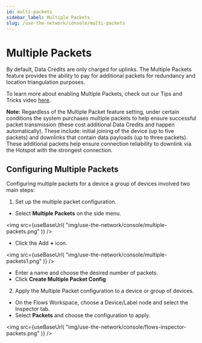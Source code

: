 ```yaml
---
id: multi-packets
sidebar_label: Multiple Packets
slug: /use-the-network/console/multi-packets
---
```


# Multiple Packets


By default, Data Credits are only charged for uplinks. The Multiple Packets feature provides the ability to pay for additional packets for redundancy and location triangulation purposes. 

To learn more about enabling Multiple Packets, check out our Tips and Tricks video [here](https://youtu.be/rDJcGspnq1A).

**Note:** Regardless of the Multiple Packet feature setting, under certain conditions the system purchases multiple packets to help ensure successful packet transmission (these cost additional Data Credits and happen automatically). These include: initial joining of the device (up to five packets) and downlinks that contain data payloads (up to three packets). These additional packets help ensure connection reliability to downlink via the Hotspot with the strongest connection.

## Configuring Multiple Packets

Configuring multiple packets for a device a group of devices involved two main steps:

1. Set up the multiple packet configuration.
  - Select **Multiple Packets** on the side menu. 

  <img
  src={useBaseUrl(
    "img/use-the-network/console/multiple-packets.png"
  )}
/>
  
  - Click the Add **+** icon. 

  <img
  src={useBaseUrl(
    "img/use-the-network/console/multiple-packets1.png"
  )}
/>

  - Enter a name and choose the desired number of packets.
  - Click **Create Multiple Packet Config**

2. Apply the Multiple Packet configuration to a device or group of devices.
 - On the Flows Workspace, choose a Device/Label node and select the Inspector tab. 
 - Select **Packets** and choose the configuration to apply.

<img
  src={useBaseUrl(
    "img/use-the-network/console/flows-inspector-packets.png"
  )}
/>
